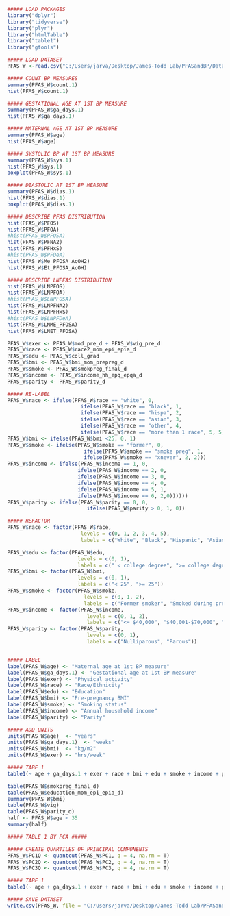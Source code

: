 ```{r}
##### LOAD PACKAGES
library("dplyr")
library("tidyverse")
library("plyr")
library("htmlTable")
library("table1")
library("gtools")

##### LOAD DATASET
PFAS_W <-read.csv("C:/Users/jarva/Desktop/James-Todd Lab/PFASandBP/Data/PFAS_W.csv")

```

```{r}
##### COUNT BP MEASURES
summary(PFAS_W$count.1)
hist(PFAS_W$count.1)

##### GESTATIONAL AGE AT 1ST BP MEASURE
summary(PFAS_W$ga_days.1)
hist(PFAS_W$ga_days.1)

##### MATERNAL AGE AT 1ST BP MEASURE
summary(PFAS_W$age)
hist(PFAS_W$age)

##### SYSTOLIC BP AT 1ST BP MEASURE
summary(PFAS_W$sys.1)
hist(PFAS_W$sys.1)
boxplot(PFAS_W$sys.1)

##### DIASTOLIC AT 1ST BP MEASURE
summary(PFAS_W$dias.1)
hist(PFAS_W$dias.1)
boxplot(PFAS_W$dias.1)

##### DESCRIBE PFAS DISTRIBUTION
hist(PFAS_W$PFOS)
hist(PFAS_W$PFOA)
#hist(PFAS_W$PFOSA)
hist(PFAS_W$PFNA2)
hist(PFAS_W$PFHxS)
#hist(PFAS_W$PFDeA)
hist(PFAS_W$Me_PFOSA_AcOH2)
hist(PFAS_W$Et_PFOSA_AcOH)

##### DESCRIBE LNPFAS DISTRIBUTION
hist(PFAS_W$LNPFOS)
hist(PFAS_W$LNPFOA)
#hist(PFAS_W$LNPFOSA)
hist(PFAS_W$LNPFNA2)
hist(PFAS_W$LNPFHxS)
#hist(PFAS_W$LNPFDeA)
hist(PFAS_W$LNME_PFOSA)
hist(PFAS_W$LNET_PFOSA)


```

```{r}
PFAS_W$exer <- PFAS_W$mod_pre_d + PFAS_W$vig_pre_d
PFAS_W$race <- PFAS_W$race2_mom_epi_epia_d
PFAS_W$edu <- PFAS_W$coll_grad
PFAS_W$bmi <- PFAS_W$bmi_mom_prepreg_d
PFAS_W$smoke <- PFAS_W$smokpreg_final_d
PFAS_W$income <- PFAS_W$income_hh_epq_epqa_d
PFAS_W$parity <- PFAS_W$parity_d

##### RE-LABEL 
PFAS_W$race <- ifelse(PFAS_W$race == "white", 0,
                        ifelse(PFAS_W$race == "black", 1,
                        ifelse(PFAS_W$race == "hispa", 2,
                        ifelse(PFAS_W$race == "asian", 3,
                        ifelse(PFAS_W$race == "other", 4,
                        ifelse(PFAS_W$race == "more than 1 race", 5, 5))))))
PFAS_W$bmi <- ifelse(PFAS_W$bmi <25, 0, 1)
PFAS_W$smoke <- ifelse(PFAS_W$smoke == "former", 0,
                         ifelse(PFAS_W$smoke == "smoke preg", 1,
                         ifelse(PFAS_W$smoke == "xnever", 2, 2)))
PFAS_W$income <- ifelse(PFAS_W$income == 1, 0, 
                       ifelse(PFAS_W$income == 2, 0,
                       ifelse(PFAS_W$income == 3, 0,
                       ifelse(PFAS_W$income == 4, 0,
                       ifelse(PFAS_W$income == 5, 1,
                       ifelse(PFAS_W$income == 6, 2,0))))))
PFAS_W$parity <- ifelse(PFAS_W$parity == 0, 0,
                          ifelse(PFAS_W$parity > 0, 1, 0))

##### REFACTOR
PFAS_W$race <- factor(PFAS_W$race,
                        levels = c(0, 1, 2, 3, 4, 5),
                        labels = c("White", "Black", "Hispanic", "Asian", "Other", "More than 1 race"))

PFAS_W$edu <- factor(PFAS_W$edu,
                       levels = c(0, 1),
                       labels = c(" < college degree", ">= college degree"))
PFAS_W$bmi <- factor(PFAS_W$bmi,
                       levels = c(0, 1),
                       labels = c("< 25", ">= 25"))
PFAS_W$smoke <- factor(PFAS_W$smoke,
                         levels = c(0, 1, 2),
                         labels = c("Former smoker", "Smoked during pregnancy", "Never smoked"))
PFAS_W$income <- factor(PFAS_W$income,
                          levels = c(0, 1, 2),
                          labels = c("<= $40,000", "$40,001-$70,000", "> $70,000"))
PFAS_W$parity <- factor(PFAS_W$parity,
                          levels = c(0, 1),
                          labels = c("Nulliparous", "Parous"))


##### LABEL
label(PFAS_W$age) <- "Maternal age at 1st BP measure"
label(PFAS_W$ga_days.1) <- "Gestational age at 1st BP measure"
label(PFAS_W$exer) <- "Physical activity"
label(PFAS_W$race) <- "Race/Ethnicity"
label(PFAS_W$edu) <- "Education"
label(PFAS_W$bmi) <- "Pre-pregnancy BMI"
label(PFAS_W$smoke) <- "Smoking status"
label(PFAS_W$income) <- "Annual household income"
label(PFAS_W$parity) <- "Parity"

##### ADD UNITS
units(PFAS_W$age)  <- "years"
units(PFAS_W$ga_days.1)  <- "weeks"
units(PFAS_W$bmi)  <- "kg/m2"
units(PFAS_W$exer) <- "hrs/week"

##### TABE 1
table1(~ age + ga_days.1 + exer + race + bmi + edu + smoke + income + parity, data = PFAS_W, overall="Total")

table(PFAS_W$smokpreg_final_d)
table(PFAS_W$education_mom_epi_epia_d)
summary(PFAS_W$bmi)
table(PFAS_W$vig)
table(PFAS_W$parity_d)
half <- PFAS_W$age < 35
summary(half)


```

```{r}
##### TABLE 1 BY PCA #####

##### CREATE QUARTILES OF PRINCIPAL COMPONENTS
PFAS_W$PC1Q <- quantcut(PFAS_W$PC1, q = 4, na.rm = T)
PFAS_W$PC2Q <- quantcut(PFAS_W$PC2, q = 4, na.rm = T)
PFAS_W$PC3Q <- quantcut(PFAS_W$PC3, q = 4, na.rm = T)

##### TABE 1
table1(~ age + ga_days.1 + exer + race + bmi + edu + smoke + income + parity | PC1Q, data = PFAS_W, overall="Total")

```


```{r}
##### SAVE DATASET
write.csv(PFAS_W, file = "C:/Users/jarva/Desktop/James-Todd Lab/PFASandBP/Data/PFAS_W.csv", row.names = T)

```
